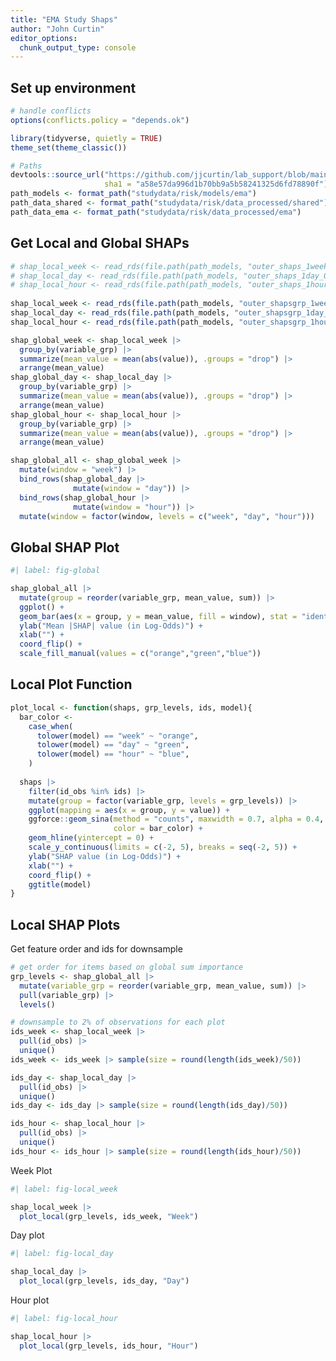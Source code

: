 ```yaml
---
title: "EMA Study Shaps"
author: "John Curtin"
editor_options: 
  chunk_output_type: console
---
```



## Set up environment
```r
# handle conflicts
options(conflicts.policy = "depends.ok")

library(tidyverse, quietly = TRUE)
theme_set(theme_classic()) 

# Paths
devtools::source_url("https://github.com/jjcurtin/lab_support/blob/main/format_path.R?raw=true",
                     sha1 = "a58e57da996d1b70bb9a5b58241325d6fd78890f")
path_models <- format_path("studydata/risk/models/ema")
path_data_shared <- format_path("studydata/risk/data_processed/shared")
path_data_ema <- format_path("studydata/risk/data_processed/ema")
```

## Get Local and Global SHAPs

```r
# shap_local_week <- read_rds(file.path(path_models, "outer_shaps_1week_0_v5_nested_main.rds")) 
# shap_local_day <- read_rds(file.path(path_models, "outer_shaps_1day_0_v5_nested_main.rds"))
# shap_local_hour <- read_rds(file.path(path_models, "outer_shaps_1hour_0_v5_nested_main.rds")) 
  
shap_local_week <- read_rds(file.path(path_models, "outer_shapsgrp_1week_0_v5_nested_main.rds")) 
shap_local_day <- read_rds(file.path(path_models, "outer_shapsgrp_1day_0_v5_nested_main.rds"))
shap_local_hour <- read_rds(file.path(path_models, "outer_shapsgrp_1hour_0_v5_nested_main.rds")) 

shap_global_week <- shap_local_week |> 
  group_by(variable_grp) |> 
  summarize(mean_value = mean(abs(value)), .groups = "drop") |> 
  arrange(mean_value)
shap_global_day <- shap_local_day |> 
  group_by(variable_grp) |> 
  summarize(mean_value = mean(abs(value)), .groups = "drop") |> 
  arrange(mean_value)
shap_global_hour <- shap_local_hour |> 
  group_by(variable_grp) |> 
  summarize(mean_value = mean(abs(value)), .groups = "drop") |> 
  arrange(mean_value)

shap_global_all <- shap_global_week |>
  mutate(window = "week") |>
  bind_rows(shap_global_day |>
              mutate(window = "day")) |>
  bind_rows(shap_global_hour |>
              mutate(window = "hour")) |>
  mutate(window = factor(window, levels = c("week", "day", "hour")))
```

## Global SHAP Plot

```r
#| label: fig-global

shap_global_all |>
  mutate(group = reorder(variable_grp, mean_value, sum)) |>
  ggplot() +
  geom_bar(aes(x = group, y = mean_value, fill = window), stat = "identity") +
  ylab("Mean |SHAP| value (in Log-Odds)") +
  xlab("") +
  coord_flip() +
  scale_fill_manual(values = c("orange","green","blue"))
```

## Local  Plot Function

```r
plot_local <- function(shaps, grp_levels, ids, model){
  bar_color <- 
    case_when(
      tolower(model) == "week" ~ "orange",
      tolower(model) == "day" ~ "green",
      tolower(model) == "hour" ~ "blue",
    )
  
  shaps |> 
    filter(id_obs %in% ids) |>
    mutate(group = factor(variable_grp, levels = grp_levels)) |>
    ggplot(mapping = aes(x = group, y = value)) +
    ggforce::geom_sina(method = "counts", maxwidth = 0.7, alpha = 0.4,
                       color = bar_color) +
    geom_hline(yintercept = 0) +
    scale_y_continuous(limits = c(-2, 5), breaks = seq(-2, 5)) +
    ylab("SHAP value (in Log-Odds)") +
    xlab("") +
    coord_flip() +
    ggtitle(model)
}
```


## Local SHAP Plots

Get feature order and ids for downsample
```r
# get order for items based on global sum importance
grp_levels <- shap_global_all |>
  mutate(variable_grp = reorder(variable_grp, mean_value, sum)) |>
  pull(variable_grp) |>
  levels()

# downsample to 2% of observations for each plot
ids_week <- shap_local_week |>
  pull(id_obs) |>
  unique()
ids_week <- ids_week |> sample(size = round(length(ids_week)/50))

ids_day <- shap_local_day |>
  pull(id_obs) |>
  unique()
ids_day <- ids_day |> sample(size = round(length(ids_day)/50))

ids_hour <- shap_local_hour |>
  pull(id_obs) |>
  unique()
ids_hour <- ids_hour |> sample(size = round(length(ids_hour)/50))
```

Week Plot
```r
#| label: fig-local_week

shap_local_week |>
  plot_local(grp_levels, ids_week, "Week")
```

Day plot
```r
#| label: fig-local_day

shap_local_day |>
  plot_local(grp_levels, ids_day, "Day")
```

Hour plot
```r
#| label: fig-local_hour

shap_local_hour |>
  plot_local(grp_levels, ids_hour, "Hour")
```
